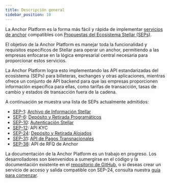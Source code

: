 ```yaml
---
title: Descripción general
sidebar_position: 10
---
```


La Anchor Platform es la forma más fácil y rápida de implementar [servicios de anchor](/docs/learn/fundamentals/anchors) compatibles con [Propuestas del Ecosistema Stellar (SEPs)](https://github.com/stellar/stellar-protocol/tree/master/ecosystem).

El objetivo de la Anchor Platform es manejar toda la funcionalidad y requisitos específicos de Stellar para operar un anchor, permitiendo a las empresas enfocarse en la lógica empresarial central necesaria para proporcionar estos servicios.

La Anchor Platform logra esto implementando las API estandarizadas del ecosistema (SEPs) para billeteras, exchanges y otras aplicaciones, mientras ofrece un conjunto de API backend para que las empresas proporcionen información específica para ellas, como tarifas de transacción, tasas de cambio y estados de transacción fuera de la cadena.

A continuación se muestra una lista de SEPs actualmente admitidos:

- [SEP-1][sep-1]: [Archivo de Información Stellar][sep1-ap]
- [SEP-6][sep-6]: [Depósito y Retirada Programáticos][sep6-ap]
- [SEP-10][sep-10]: [Autenticación Stellar][sep10-ap]
- [SEP-12][sep-12]: API KYC
- [SEP-24][sep-24]: [Depósito y Retirada Alojados][sep24-ap]
- [SEP-31][sep-31]: [API de Pagos Transnacionales][sep31-ap]
- [SEP-38][sep-38]: API de RFQ de Anchor

La documentación de la Anchor Platform es un trabajo en progreso. Los desarrolladores son bienvenidos a sumergirse en el código y la documentación existente en el [repositorio de GitHub][anchor-platform-github], o si deseas crear un servicio de acceso y salida compatible con SEP-24, consulta nuestra [guía para comenzar][sep24-ap].

[sep-1]: https://github.com/stellar/stellar-protocol/blob/master/ecosystem/sep-0001.md
[sep-6]: https://github.com/stellar/stellar-protocol/blob/master/ecosystem/sep-0006.md
[sep-10]: https://github.com/stellar/stellar-protocol/blob/master/ecosystem/sep-0010.md
[sep-12]: https://github.com/stellar/stellar-protocol/blob/master/ecosystem/sep-0012.md
[sep-24]: https://github.com/stellar/stellar-protocol/blob/master/ecosystem/sep-0024.md
[sep-31]: https://github.com/stellar/stellar-protocol/blob/master/ecosystem/sep-0031.md
[sep-38]: https://github.com/stellar/stellar-protocol/blob/master/ecosystem/sep-0038.md
[anchor-platform-github]: https://github.com/stellar/java-stellar-anchor-sdk
[sep1-ap]: ./sep1/README.mdx
[sep6-ap]: ./sep6/README.mdx
[sep10-ap]: ./sep10/README.mdx
[sep24-ap]: ./sep24/README.mdx
[sep31-ap]: ./sep31/README.mdx
